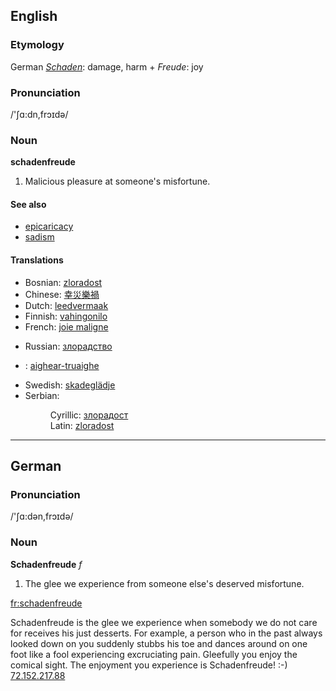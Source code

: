 ==English==

===Etymology===
German ''[[Schaden]]'': damage, harm + ''Freude'': joy

===Pronunciation===
/'&#643;&#593;:dn,fr&#596;&#618;d&#601;/

===Noun===
'''schadenfreude'''
# Malicious pleasure at someone's misfortune. 

====See also====
*[[epicaricacy]]
*[[sadism]]

====Translations====
{{top}}
*Bosnian: [[zloradost#Bosnian|zloradost]] {{f}}
*Chinese: [[幸災樂禍]]
*Dutch: [[leedvermaak]] {{n}}
*Finnish: [[vahingonilo]]
*French: [[joie maligne]] {{f}}
{{mid}}
*Russian: [[злорадство]] {{n}}
*{{gd}}: [[aighear-truaighe]]
*Swedish: [[skadeglädje]]
*Serbian:
*:Cyrillic: [[злорадoст#Serbian|злорадoст]] {{f}}
*:Latin: [[zloradost#Serbian|zloradost]] {{f}}
{{bottom}}

----

==German==

===Pronunciation===
/'&#643;&#593;:d&#601;n,fr&#596;&#618;d&#601;/

===Noun===
'''Schadenfreude''' ''f''

# The glee we experience from someone else's deserved misfortune.

[[fr:schadenfreude]]

Schadenfreude is the glee we experience when somebody we do not care for receives his just desserts.  For example, a person who in the past always looked down on you suddenly stubbs his toe and dances around on one foot like a fool experiencing excruciating pain. Gleefully you enjoy the comical sight. The enjoyment you experience is Schadenfreude! :-)  [[User:72.152.217.88|72.152.217.88]]